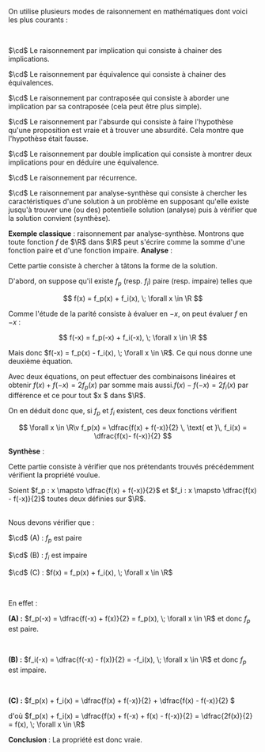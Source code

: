 
<Item type='definition' titre='Les différents modes de raisonnement'>

On utilise plusieurs modes de raisonnement en mathématiques dont voici les plus courants :

<br/>

$\cd$ Le raisonnement par implication qui consiste à chainer des implications.

$\cd$ Le raisonnement par équivalence qui consiste à chainer des équivalences.

$\cd$ Le raisonnement par contraposée qui consiste à aborder une implication par sa contraposée (cela peut être plus simple).

$\cd$ Le raisonnement par l'absurde qui consiste à faire l'hypothèse qu'une proposition est vraie et à trouver une absurdité. Cela montre que l'hypothèse était fausse. 

$\cd$ Le raisonnement par double implication qui consiste à montrer deux implications pour en déduire une équivalence.

$\cd$ Le raisonnement par récurrence.

$\cd$ Le raisonnement par analyse-synthèse qui consiste à chercher les caractéristiques d'une solution à un problème en supposant qu'elle existe jusqu'à trouver une (ou des) potentielle solution (analyse) puis à vérifier que la solution convient (synthèse).
</Item>

**Exemple classique** : raisonnement par analyse-synthèse. Montrons que toute fonction $f$ de $\R$ dans $\R$ peut s'écrire comme la somme d'une fonction paire et d'une fonction impaire.
<Fil>
**Analyse** : 

<Indent>

Cette partie consiste à chercher à tâtons la forme de la solution. 

D'abord, on suppose qu'il existe $f_p$ (resp. $f_i$) paire (resp. impaire) telles que 

$$
f(x) = f_p(x) + f_i(x), \; \forall x \in \R
$$

Comme l'étude de la parité consiste à évaluer en $-x$, on peut évaluer $f$ en $-x$ : 

$$
f(-x) = f_p(-x) + f_i(-x), \; \forall x \in \R
$$

Mais donc $f(-x) = f_p(x) - f_i(x), \; \forall x \in \R$. Ce qui nous donne une deuxième équation.

Avec deux équations, on peut effectuer des combinaisons linéaires et obtenir $f(x) + f(-x) = 2f_p(x)$ par somme mais aussi.$f(x) - f(-x) = 2f_i(x)$ par différence et ce pour tout $x $ dans $\R$.

On en déduit donc que, si $f_p$ et $f_i$ existent, ces deux fonctions vérifient 

$$
\forall x \in \R\v f_p(x) = \dfrac{f(x) + f(-x)}{2} \, \text{ et }\, f_i(x) = \dfrac{f(x)- f(-x)}{2}
$$ 
</Indent>


**Synthèse** : 

<Indent>

Cette partie consiste à vérifier que nos prétendants trouvés précédemment vérifient la propriété voulue. 

Soient $f_p : x \mapsto \dfrac{f(x) + f(-x)}{2}$ et $f_i : x \mapsto \dfrac{f(x) - f(-x)}{2}$ toutes deux définies sur $\R$. 

<br/>
Nous devons vérifier que :

$\cd$ (A) : $f_p$ est paire

$\cd$ (B) : $f_i$ est impaire

$\cd$ (C) : $f(x) = f_p(x) + f_i(x), \; \forall x \in \R$

<br/>

En effet : 

**(A) :** $f_p(-x) = \dfrac{f(-x) + f(x)}{2} = f_p(x), \; \forall x \in \R$ et donc $f_p$ est paire.

<br/>

**(B) :** $f_i(-x) = \dfrac{f(-x) - f(x)}{2} = -f_i(x), \; \forall x \in \R$ et donc $f_p$ est impaire.

<br/>

**(C) :** $f_p(x) + f_i(x) = \dfrac{f(x) + f(-x)}{2} + \dfrac{f(x) - f(-x)}{2} $ 

d'où $f_p(x) + f_i(x) = \dfrac{f(x) + f(-x) + f(x) - f(-x)}{2} = \dfrac{2f(x)}{2} = f(x), \; \forall x \in \R$
<br/>

</Indent>

**Conclusion** : La propriété est donc vraie.
</Fil>
